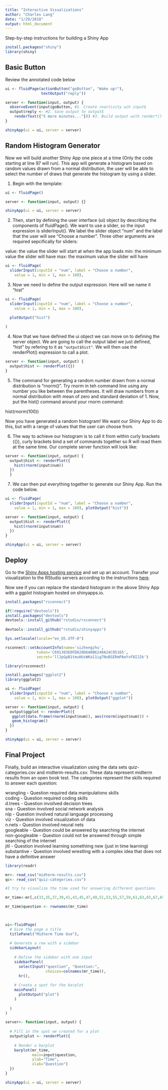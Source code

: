 ```yaml
---
title: "Interactive Visualizations"
author: "Charles Lang"
date: "1/29/2018"
output: html_document
---
```


Step-by-step instructions for building a Shiny App

```r
install.packages("shiny")
library(shiny)
```

## Basic Button

Review the annotated code below

```r
ui <- fluidPage(actionButton("goButton", "Wake up!"),
                textOutput("reply"))

server <- function(input, output) {
  observeEvent(input$goButton, #1. Create reactivity wih input$
  output$reply <- #2. Save output to output$
    renderText({"5 more minutes..."})) #3. Build output with render*()
}

shinyApp(ui = ui, server = server)
```

## Random Histogram Generator

Now we will build another Shiny App one piece at a time (Only the code starting at line 97 will run). This app will generate a histogram based on random values drawn from a normal distribution, the user will be able to select the number of draws that generate the histogram by using a slider.

1. Begin with the template:

```r
ui <- fluidPage()

server <- function(input, output) {}

shinyApp(ui = ui, server = server)
```

2. Then, start by defining the user interface (ui) object by describing the components of fluidPage(). We want to use a slider, so the input expression is sliderInput(). We label the slider object "num" and the label that the user will see "Choose a number". Three other arguments are required sepcifically for sliders: 

value: the value the slider will start at when the app loads
min: the minimum value the slider will have
max: the maximum value the slider will have

```r
ui <- fluidPage(
  sliderInput(inputId = "num", label = "Choose a number", 
    value = 1, min = 1, max = 100),

```

3. Now we need to define the output expression. Here will we name it "hist"

```r
ui <- fluidPage(
  sliderInput(inputId = "num", label = "Choose a number", 
    value = 1, min = 1, max = 100),
  
  plotOutput("hist")

)
```

4. Now that we have defined the ui object we can move on to defining the server object. We are going to call the output label we just defined, "hist" by refering to it as ``"output$hist"``. We will then use the renderPlot() expression to call a plot.

```r
server <- function(input, output) {
  output$hist <- renderPlot({})
}
```

5. The command for generating a random number drawn from a normal distribution is "rnorm()". Try rnorm in teh command line using any number you like between the parentheses. It will draw numbers from a normal distribution with mean of zero and standard deviation of 1. Now, put the hist() command around your rnorm command: 

hist(rnorm(100))

Now you have generated a random histogram! We want our Shiny App to do this, but with a range of values that the user can choose from.

6. The way to achieve our histogram is to call it from within curly brackets ({}), curly brackets bind a set of commands together so R will read them at the same time. Our complete server function will look like:

```r
server <- function(input, output) {
  output$hist <- renderPlot({
    hist(rnorm(input$num))
  })
  }
```

7. We can then put everything together to generate our Shiny App. Run the code below.

```r
ui <- fluidPage(
  sliderInput(inputId = "num", label = "Choose a number", 
    value = 1, min = 1, max = 100), plotOutput("hist"))

server <- function(input, output) {
  output$hist <- renderPlot({
    hist(rnorm(input$num))
  })
}

shinyApp(ui = ui, server = server)

```

## Deploy

Go to the [Shiny Apps hosting service](http://www.shinyapps.io/) and set up an account. Transfer your visualization to the RStudio servers according to the instructions [here](http://docs.rstudio.com/shinyapps.io/).

Now see if you can replace the standard histogram in the above Shiny App with a ggplot histogram hosted on shinyapps.io.
```r
install.packages("rsconnect")

if(!require("devtools"))
install.packages("devtools")
devtools::install_github("rstudio/rsconnect")
 
devtools::install_github("rstudio/shinyapps")

Sys.setlocale(locale="en_US.UTF-8")

rsconnect::setAccountInfo(name='sizhengzhu',
			  token='C691303E0FD828D6A0B6240A24C05165',
			  secret='llJpGpB1tmuHUsWKa11ig7NxBSERmPAeYvF8IJ2k')

library(rsconnect)

install.packages("ggplot2")
library(ggplot2)

ui <- fluidPage(
  sliderInput(inputId = "num", label = "Choose a number", 
    value = 1, min = 1, max = 100), plotOutput("ggplot"))

server <- function(input, output) {
  output$ggplot <- renderPlot({
   ggplot(data.frame(rnorm(input$num)), aes(rnorm(input$num))) + 
   geom_histogram()
  })
}

shinyApp(ui = ui, server = server)

```

## Final Project

Finally, build an interactive visualization using the data sets quiz-categories.csv and midterm-results.csv. These data represent midterm results from an open book test. The categories represent the skills required to answer each question:

wrangling - Question required data manipulations skills  
coding - Question required coding skills  
d.trees - Question invoilved decision trees  
sna - Question involved social network analysis  
nlp - Question involved natural language processing  
viz - Question involved visualization of data  
n.nets - Question involved neural nets  
googleable - Question could be answered by searching the internet  
non-googleable - Question could not be answered through simple searching of the internet  
jitl - Question involved learning somethimg new (just in time learning)  
substantive - Question involved wrestling with a complex idea that does not have a definitive answer

```r
library(readr)

mr<- read_csv("midterm-results.csv")
qc<- read_csv("quiz-categories.csv")

#I try to visualize the time used for answering different questions

mr_time<-mr[,c(33,35,37,39,41,43,45,47,49,51,53,55,57,59,61,63,65,67,69,71,73,75,77,79,81,83,85,87 ) ]

mr_time$question <- rownames(mr_time)
  


ui<-fluidPage(    
  # Give the page a title
  titlePanel("Midterm Time Use"),
  
  # Generate a row with a sidebar
  sidebarLayout(      
    
    # Define the sidebar with one input
    sidebarPanel(
      selectInput("question", "Question:", 
                  choices=colnames(mr_time)),
      hr(),
    
    # Create a spot for the barplot
    mainPanel(
      plotOutput("plot")  
    )
    
  )
)

server<- function(input, output) {
  
  # Fill in the spot we created for a plot
  output$plot <- renderPlot({
    
    # Render a barplot
    barplot(mr_time, 
            main=input$question,
            ylab="Time",
            xlab="Question")
  })
}

shinyApp(ui = ui, server = server)


```
